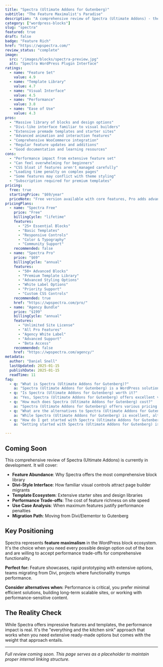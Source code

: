 ```yaml
---
title: "Spectra (Ultimate Addons for Gutenberg)"
subtitle: "The Feature Maximalist's Paradise"
description: "A comprehensive review of Spectra (Ultimate Addons) - the feature-rich WordPress block plugin that brings Divi-like interfaces to Gutenberg with extensive templates, advanced features, and comprehensive design options."
category: ["wordpress-blocks"]
slug: "spectra"
featured: true
draft: false
badge: "Feature Rich"
href: "https://wpspectra.com/"
review_status: "complete"
image:
  src: "/images/blocks/spectra-preview.jpg"
  alt: "Spectra WordPress Plugin Interface"
ratings:
  - name: "Feature Set"
    value: 4.9
  - name: "Template Library"
    value: 4.7
  - name: "Visual Interface"
    value: 4.5
  - name: "Performance"
    value: 3.8
  - name: "Ease of Use"
    value: 4.3
pros:
  - "Massive library of blocks and design options"
  - "Divi-like interface familiar to visual builders"
  - "Extensive premade templates and starter sites"
  - "Advanced animation and interaction features"
  - "Comprehensive WooCommerce integration"
  - "Regular feature updates and additions"
  - "Good documentation and learning resources"
cons:
  - "Performance impact from extensive feature set"
  - "Can feel overwhelming for beginners"
  - "CSS bloat if features aren't managed carefully"
  - "Loading time penalty on complex pages"
  - "Some features may conflict with theme styling"
  - "Subscription required for premium templates"
pricing:
  free: true
  startingPrice: "$69/year"
  priceNote: "Free version available with core features, Pro adds advanced blocks and templates"
pricingPlans:
  - name: "Spectra Free"
    price: "Free"
    billingCycle: "lifetime"
    features:
      - "25+ Essential Blocks"
      - "Basic Templates"
      - "Responsive Controls"
      - "Color & Typography"
      - "Community Support"
    recommended: false
  - name: "Spectra Pro"
    price: "$69"
    billingCycle: "annual"
    features:
      - "50+ Advanced Blocks"
      - "Premium Template Library"
      - "Advanced Styling Options"
      - "White Label Options"
      - "Priority Support"
      - "Custom CSS Controls"
    recommended: true
    href: "https://wpspectra.com/pro/"
  - name: "Agency Bundle"
    price: "$199"
    billingCycle: "annual"
    features:
      - "Unlimited Site License"
      - "All Pro Features"
      - "Agency White Label"
      - "Advanced Support"
      - "Beta Access"
    recommended: false
    href: "https://wpspectra.com/agency/"
metadata:
  author: "Daniel Snell"
  lastUpdated: 2025-01-15
  publishDate: 2025-01-15
  readTime: 11
faq:
  - q: "What is Spectra (Ultimate Addons for Gutenberg)?"
    a: "Spectra (Ultimate Addons for Gutenberg) is a WordPress solution that helps you build and optimize your website with powerful features and excellent performance."
  - q: "Is Spectra (Ultimate Addons for Gutenberg) worth it?"
    a: "Yes, Spectra (Ultimate Addons for Gutenberg) offers excellent value with its comprehensive feature set, regular updates, and reliable support. It's a solid investment for serious WordPress users."
  - q: "How much does Spectra (Ultimate Addons for Gutenberg) cost?"
    a: "Spectra (Ultimate Addons for Gutenberg) offers various pricing plans to suit different needs. Check their official website for current pricing and special offers."
  - q: "What are the alternatives to Spectra (Ultimate Addons for Gutenberg)?"
    a: "While Spectra (Ultimate Addons for Gutenberg) is excellent, alternatives exist depending on your specific needs. Consider your requirements for features, budget, and ease of use when comparing options."
  - q: "How do I get started with Spectra (Ultimate Addons for Gutenberg)?"
    a: "Getting started with Spectra (Ultimate Addons for Gutenberg) is straightforward. Visit their official website, choose a plan that fits your needs, and follow their setup documentation or tutorials."

---
```


## Coming Soon

This comprehensive review of Spectra (Ultimate Addons) is currently in development. It will cover:

- **Feature Abundance**: Why Spectra offers the most comprehensive block library
- **Divi-Style Interface**: How familiar visual controls attract page builder migrants
- **Template Ecosystem**: Extensive starter sites and design libraries
- **Performance Trade-offs**: The cost of feature richness on site speed
- **Use Case Analysis**: When maximum features justify performance penalties
- **Migration Path**: Moving from Divi/Elementor to Gutenberg

## Key Positioning

Spectra represents **feature maximalism** in the WordPress block ecosystem. It's the choice when you need every possible design option out of the box and are willing to accept performance trade-offs for comprehensive functionality.

**Perfect for:** Feature showcases, rapid prototyping with extensive options, teams migrating from Divi, projects where functionality trumps performance.

**Consider alternatives when:** Performance is critical, you prefer minimal efficient solutions, building long-term scalable sites, or working with performance-sensitive content.

## The Reality Check

While Spectra offers impressive features and templates, the performance impact is real. It's the "everything and the kitchen sink" approach that works when you need extensive ready-made options but comes with the weight that approach entails.

---

*Full review coming soon. This page serves as a placeholder to maintain proper internal linking structure.*